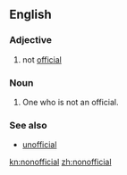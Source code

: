 ==English==

===Adjective===
{{en-adj|-}}

# not [[official]]

===Noun===
{{en-noun}}

# One who is not an official.

===See also===
* [[unofficial]]

[[kn:nonofficial]]
[[zh:nonofficial]]